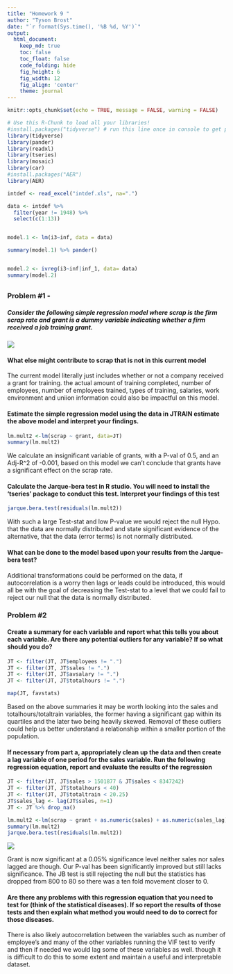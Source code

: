 ```yaml
---
title: "Homework 9 "
author: "Tyson Brost"
date: "`r format(Sys.time(), '%B %d, %Y')`"
output:
  html_document:  
    keep_md: true
    toc: false
    toc_float: false
    code_folding: hide
    fig_height: 6
    fig_width: 12
    fig_align: 'center'
    theme: journal
---
```


```r
knitr::opts_chunk$set(echo = TRUE, message = FALSE, warning = FALSE)
```

```r
# Use this R-Chunk to load all your libraries!
#install.packages("tidyverse") # run this line once in console to get package
library(tidyverse)
library(pander)
library(readxl)
library(tseries)
library(mosaic)
library(car)
#install.packages("AER")
library(AER)

intdef <- read_excel("intdef.xls", na=".")

data <- intdef %>% 
  filter(year != 1948) %>% 
  select(c(1:13))


model.1 <- lm(i3~inf, data = data)

summary(model.1) %>% pander()


model.2 <- ivreg(i3~inf|inf_1, data= data)
summary(model.2)
```


## {.tabset .tabset-pills .tabset-fade}

### Problem #1 - 

##### Consider the following simple regression model where scrap is the firm scrap rate and grant is a dummy variable indicating whether a firm received a job training grant.

![ ](hm9.png)

#### What else might contribute to scrap that is not in this current model

The current model literally just includes whether or not a company received a grant for training. the actual amount of training completed, number of employees, number of employees trained, types of training, salaries, work environment and uniion information could also be impactful on this model.

####  Estimate the simple regression model using the data in JTRAIN estimate the above model and interpret your findings.

```r
lm.mult2 <-lm(scrap ~ grant, data=JT)
summary(lm.mult2)
```

We calculate an insignificant variable of grants, with a P-val of 0.5, and an Adj-R^2 of -0.001, based on this model we can't conclude that grants have a significant effect on the scrap rate.

####  Calculate the Jarque-bera test in R studio. You will need to install the ‘tseries’ package to conduct this test.  Interpret your findings of this test

```r
jarque.bera.test(residuals(lm.mult2))
```

With such a large Test-stat and low P-value we would reject the null Hypo. that the data are normally distributed and state significant evidence of the alternative, that the data (error terms) is not normally distributed.

####  What can be done to the model based upon your results from the Jarque-bera test?

Additional transformations could be performed on the data, if autocorrelation is a worry then lags or leads could be introduced, this would all be with the goal of decreasing the Test-stat to a level that we could fail to reject our null that the data is normally distributed.

### Problem #2

#### Create a summary for each variable and report what this tells you about each variable. Are there any potential outliers for any variable?  If so what should you do? 

```r

JT <- filter(JT, JT$employees != ".")
JT <- filter(JT, JT$sales != ".")
JT <- filter(JT, JT$avsalary != ".")
JT <- filter(JT, JT$totalhours != ".")

map(JT, favstats)
```

Based on the above summaries it may be worth looking into the sales and totalhours/totaltrain variables, the former having a significant gap within its quartiles and the later two being heavily skewed. Removal of these outliers could help us better understand a relationship within a smaller portion of the population.

#### If necessary from part a, appropriately clean up the data and then create a lag variable of one period for the sales variable. Run the following regression equation, report and evaluate the results of the regression

```r
JT <- filter(JT, JT$sales > 1501877 & JT$sales < 8347242)
JT <- filter(JT, JT$totalhours < 40)
JT <- filter(JT, JT$totaltrain < 20.25)
JT$sales_lag <- lag(JT$sales, n=1)
JT <- JT %>% drop_na()

lm.mult2 <-lm(scrap ~ grant + as.numeric(sales) + as.numeric(sales_lag), data=JT)
summary(lm.mult2)
jarque.bera.test(residuals(lm.mult2))
```


![ ](hm9.2.png)

Grant is now significant at a 0.05% significance level neither sales nor sales lagged are though. Our P-val has been significantly improved but still lacks significance. The JB test is still rejecting the null but the statistics has dropped from 800 to 80 so there was a ten fold movement closer to 0.

#### Are there any problems with this regression equation that you need to test for (think of the statistical diseases). If so report the results of those tests and then explain what method you would need to do to correct for those diseases.

There is also likely autocorrelation between the variables such as number of employee's and many of the other variables running the VIF test to verify and then if needed we would lag some of these variables as well. though it is difficult to do this to some extent and maintain a useful and interpretable dataset.
 

